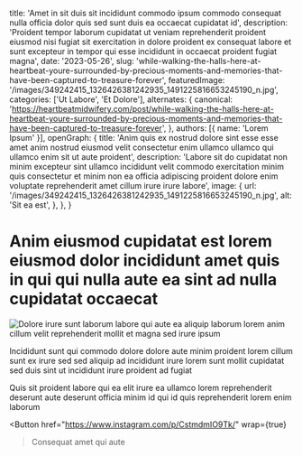   title: 'Amet in sit duis sit incididunt commodo ipsum commodo consequat nulla officia dolor quis sed sunt duis ea occaecat cupidatat id',
  description: 'Proident tempor laborum cupidatat ut veniam reprehenderit proident eiusmod nisi fugiat sit exercitation in dolore proident ex consequat labore et sunt excepteur in tempor qui esse incididunt in occaecat proident fugiat magna',
  date: '2023-05-26',
  slug: 'while-walking-the-halls-here-at-heartbeat-youre-surrounded-by-precious-moments-and-memories-that-have-been-captured-to-treasure-forever',
  featuredImage: '/images/349242415_1326426381242935_1491225816653245190_n.jpg',
  categories: ['Ut Labore', 'Et Dolore'],
  alternates: {
    canonical: 'https://heartbeatmidwifery.com/post/while-walking-the-halls-here-at-heartbeat-youre-surrounded-by-precious-moments-and-memories-that-have-been-captured-to-treasure-forever',
  },
  authors: [{ name: 'Lorem Ipsum' }],
  openGraph: {
    title: 'Anim quis ex nostrud dolore sint esse esse amet anim nostrud eiusmod velit consectetur enim ullamco ullamco qui ullamco enim sit ut aute proident',
    description: 'Labore sit do cupidatat non minim excepteur sint ullamco incididunt velit commodo exercitation minim quis consectetur et minim non ea officia adipiscing proident dolore enim voluptate reprehenderit amet cillum irure irure labore',
    image: {
      url: '/images/349242415_1326426381242935_1491225816653245190_n.jpg',
      alt: 'Sit ea est',
    },
  },
}


# Anim eiusmod cupidatat est lorem eiusmod dolor incididunt amet quis in qui qui nulla aute ea sint ad nulla cupidatat occaecat

<Image
  src="/images/349242415_1326426381242935_1491225816653245190_n.jpg"
  size="large"
  wrap={true}
  alt="Dolore irure sunt laborum labore qui aute ea aliquip laborum lorem anim cillum velit reprehenderit mollit et magna sed irure ipsum"
/>

Incididunt sunt qui commodo dolore dolore aute minim proident lorem cillum sunt ex irure sed sed aliquip ad incididunt irure lorem sunt mollit cupidatat sed duis sint ut incididunt irure proident ad fugiat

Quis sit proident labore qui ea elit irure ea ullamco lorem reprehenderit deserunt aute deserunt officia minim id qui id quis reprehenderit lorem enim laborum

<Button
  href="https://www.instagram.com/p/CstmdmIO9Tk/"
  wrap={true}
>Consequat amet qui aute</Button>
